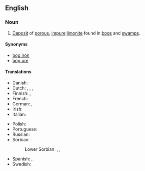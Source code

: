 ==English==

===Noun===
{{wikipedia}}
{{en-noun|head=[[bog iron]] [[ore]]|-}}

# {{lb|en|geology}} [[deposit|Deposit]] of [[porous]], [[impure]] [[limonite]] found in [[bog]]s and [[swamp]]s.

====Synonyms====
* [[bog iron]]
* [[bog ore]]

====Translations====
{{trans-top|deposit}}
* Danish: {{t+|da|myremalm}}
* Dutch: {{t|nl|moeraserts|n}}, {{t|nl|moerasijzer|n}}, {{t+|nl|oer|n}}, {{t+|nl|ijzeroer|n}}
* Finnish: {{t+|fi|suomalmi}} {{qualifier|in bog}}, {{t+|fi|järvimalmi}} {{qualifier|in lake}}
* French: {{t|fr|fer des marais|m}}
* German: {{t|de|Raseneisenstein|m}}, {{t|de|Raseneisenerz|n}}
* Irish: {{t|ga|cac iarainn|m}}
* Italian: {{t|it|ferro di palude|m}}
{{trans-mid}}
* Polish: {{t+|pl|ruda darniowa|f}}
* Portuguese: {{t|pt|ferro dos pântanos|m}}
* Russian: {{t|ru|боло́тная руда́|f}}
* Sorbian:
*: Lower Sorbian: {{t|dsb|ruda|f}}, {{t|dsb|bryła|f}}, {{t|dsb|žygaź|f}}
* Spanish: {{t|es|hierro de los pantanos|m}}, {{t|es|hierro de los prados|m}}
* Swedish: {{t|sv|myrmalm}}
{{trans-bottom}}